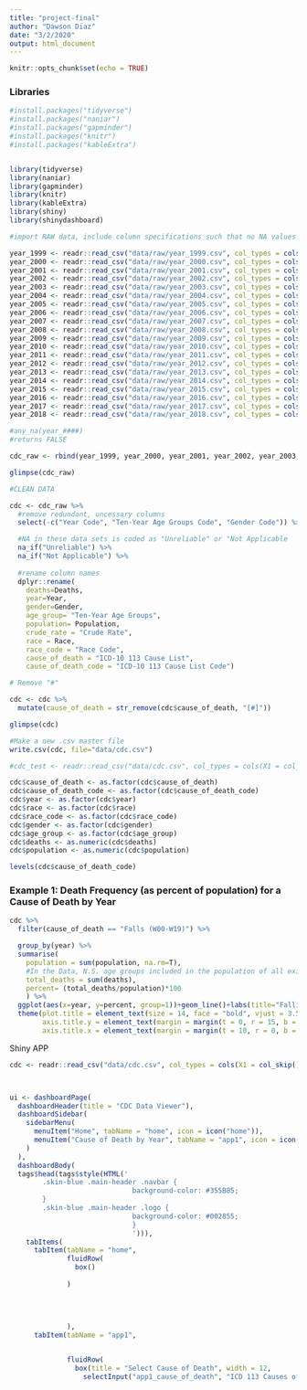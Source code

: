 ```yaml
---
title: "project-final"
author: "Dawson Diaz"
date: "3/2/2020"
output: html_document
---
```


```r
knitr::opts_chunk$set(echo = TRUE)
```

### Libraries

```r
#install.packages("tidyverse")
#install.packages("naniar")
#install.packages("gapminder")
#install.packages("knitr")
#install.packages("kableExtra")


library(tidyverse)
library(naniar)
library(gapminder)
library(knitr)
library(kableExtra)
library(shiny)
library(shinydashboard)
```


```r
#import RAW data, include column specifications such that no NA values are introduced.

year_1999 <- readr::read_csv("data/raw/year_1999.csv", col_types = cols("Ten-Year Age Groups Code" = col_character(), "Population" = col_character()))
year_2000 <- readr::read_csv("data/raw/year_2000.csv", col_types = cols("Ten-Year Age Groups Code" = col_character(), "Population" = col_character()))
year_2001 <- readr::read_csv("data/raw/year_2001.csv", col_types = cols("Ten-Year Age Groups Code" = col_character(), "Population" = col_character()))
year_2002 <- readr::read_csv("data/raw/year_2002.csv", col_types = cols("Ten-Year Age Groups Code" = col_character(), "Population" = col_character()))
year_2003 <- readr::read_csv("data/raw/year_2003.csv", col_types = cols("Ten-Year Age Groups Code" = col_character(), "Population" = col_character()))
year_2004 <- readr::read_csv("data/raw/year_2004.csv", col_types = cols("Ten-Year Age Groups Code" = col_character(), "Population" = col_character()))
year_2005 <- readr::read_csv("data/raw/year_2005.csv", col_types = cols("Ten-Year Age Groups Code" = col_character(), "Population" = col_character()))
year_2006 <- readr::read_csv("data/raw/year_2006.csv", col_types = cols("Ten-Year Age Groups Code" = col_character(), "Population" = col_character()))
year_2007 <- readr::read_csv("data/raw/year_2007.csv", col_types = cols("Ten-Year Age Groups Code" = col_character(), "Population" = col_character()))
year_2008 <- readr::read_csv("data/raw/year_2008.csv", col_types = cols("Ten-Year Age Groups Code" = col_character(), "Population" = col_character()))
year_2009 <- readr::read_csv("data/raw/year_2009.csv", col_types = cols("Ten-Year Age Groups Code" = col_character(), "Population" = col_character()))
year_2010 <- readr::read_csv("data/raw/year_2010.csv", col_types = cols("Ten-Year Age Groups Code" = col_character(), "Population" = col_character()))
year_2011 <- readr::read_csv("data/raw/year_2011.csv", col_types = cols("Ten-Year Age Groups Code" = col_character(), "Population" = col_character()))
year_2012 <- readr::read_csv("data/raw/year_2012.csv", col_types = cols("Ten-Year Age Groups Code" = col_character(), "Population" = col_character()))
year_2013 <- readr::read_csv("data/raw/year_2013.csv", col_types = cols("Ten-Year Age Groups Code" = col_character(), "Population" = col_character()))
year_2014 <- readr::read_csv("data/raw/year_2014.csv", col_types = cols("Ten-Year Age Groups Code" = col_character(), "Population" = col_character()))
year_2015 <- readr::read_csv("data/raw/year_2015.csv", col_types = cols("Ten-Year Age Groups Code" = col_character(), "Population" = col_character()))
year_2016 <- readr::read_csv("data/raw/year_2016.csv", col_types = cols("Ten-Year Age Groups Code" = col_character(), "Population" = col_character()))
year_2017 <- readr::read_csv("data/raw/year_2017.csv", col_types = cols("Ten-Year Age Groups Code" = col_character(), "Population" = col_character()))
year_2018 <- readr::read_csv("data/raw/year_2018.csv", col_types = cols("Ten-Year Age Groups Code" = col_character(), "Population" = col_character()))
```

```r
#any_na(year_####)
#returns FALSE
```

```r
cdc_raw <- rbind(year_1999, year_2000, year_2001, year_2002, year_2003, year_2004, year_2005, year_2006, year_2007, year_2008, year_2009, year_2010, year_2011, year_2012, year_2013, year_2014, year_2015, year_2016, year_2017, year_2018)
```

```r
glimpse(cdc_raw)
```


```r
#CLEAN DATA

cdc <- cdc_raw %>% 
  #remove redundant, uncessary columns
  select(-c("Year Code", "Ten-Year Age Groups Code", "Gender Code")) %>% 

  #NA in these data sets is coded as "Unreliable" or "Not Applicable
  na_if("Unreliable") %>% 
  na_if("Not Applicable") %>% 
  
  #rename column names 
  dplyr::rename( 
    deaths=Deaths,
    year=Year,
    gender=Gender,
    age_group= "Ten-Year Age Groups",
    population= Population,
    crude_rate = "Crude Rate",
    race = Race,
    race_code = "Race Code",
    cause_of_death = "ICD-10 113 Cause List",
    cause_of_death_code = "ICD-10 113 Cause List Code")
```



```r
# Remove "#"

cdc <- cdc %>% 
  mutate(cause_of_death = str_remove(cdc$cause_of_death, "[#]"))
```


```r
glimpse(cdc)
```



```r
#Make a new .csv master file
write.csv(cdc, file="data/cdc.csv")
```


```r
#cdc_test <- readr::read_csv("data/cdc.csv", col_types = cols(X1 = col_skip()))
```

```r
cdc$cause_of_death <- as.factor(cdc$cause_of_death)
cdc$cause_of_death_code <- as.factor(cdc$cause_of_death_code)
cdc$year <- as.factor(cdc$year)
cdc$race <- as.factor(cdc$race)
cdc$race_code <- as.factor(cdc$race_code)
cdc$gender <- as.factor(cdc$gender)
cdc$age_group <- as.factor(cdc$age_group)
cdc$deaths <- as.numeric(cdc$deaths)
cdc$population <- as.numeric(cdc$population)
```

```r
levels(cdc$cause_of_death_code)
```


### Example 1: Death Frequency (as percent of population) for a Cause of Death by Year

```r
cdc %>% 
  filter(cause_of_death == "Falls (W00-W19)") %>% 

  group_by(year) %>% 
  summarise(
    population = sum(population, na.rm=T),
    #In the Data, N.S. age groups included in the population of all existing age groups. So it is OK to remove the NA values because it will product the same result.
    total_deaths = sum(deaths),
    percent= (total_deaths/population)*100
    ) %>% 
  ggplot(aes(x=year, y=percent, group=1))+geom_line()+labs(title="Falling Deaths in The United States", y="Percent of Population", x="Year")+
  theme(plot.title = element_text(size = 14, face = "bold", vjust = 3.5, hjust=.5, margin = margin(t=15, b=10)),
        axis.title.y = element_text(margin = margin(t = 0, r = 15, b = 0, l = 0)),
        axis.title.x = element_text(margin = margin(t = 10, r = 0, b = 0, l = 0)))
```

Shiny APP
```r
cdc <- readr::read_csv("data/cdc.csv", col_types = cols(X1 = col_skip()))



ui <- dashboardPage(
  dashboardHeader(title = "CDC Data Viewer"),
  dashboardSidebar(
    sidebarMenu(
      menuItem("Home", tabName = "home", icon = icon("home")),
      menuItem("Cause of Death by Year", tabName = "app1", icon = icon("calendar-alt"))
    )
  ),
  dashboardBody(
  tags$head(tags$style(HTML('
        .skin-blue .main-header .navbar {
                              background-color: #355B85;
        }
        .skin-blue .main-header .logo {
                              background-color: #002855;
                              }
                              '))),
    tabItems(
      tabItem(tabName = "home",
              fluidRow(
                box()
                
              )
              
              
              
              
              ),
      tabItem(tabName = "app1",


              fluidRow(
                box(title = "Select Cause of Death", width = 12,
                  selectInput("app1_cause_of_death", "ICD 113 Causes of Death", choices = c("Accidents (unintentional injuries) (V01-X59,Y85-Y86)",
                                                                         "Acute bronchitis and bronchiolitis (J20-J21)",
                                                                         "Acute poliomyelitis (A80)",
                                                                         "Alzheimer disease (G30)",
                                                                         "Anemias (D50-D64)",
                                                                         "Aortic aneurysm and dissection (I71)",
                                                                         "Arthropod-borne viral encephalitis (A83-A84,A85.2)",
                                                                         "Assault (homicide) (*U01-*U02,X85-Y09,Y87.1)",
                                                                         "Atherosclerosis (I70)",
                                                                         "Cerebrovascular diseases (I60-I69)",
                                                                         "Certain conditions originating in the perinatal period (P00-P96)",
                                                                         "Cholelithiasis and other disorders of gallbladder (K80-K82)",
                                                                         "Chronic liver disease and cirrhosis (K70,K73-K74)",
                                                                         "Chronic lower respiratory diseases (J40-J47)",
                                                                         "Complications of medical and surgical care (Y40-Y84,Y88)",
                                                                         "Congenital malformations, deformations and chromosomal abnormalities (Q00-Q99)",
                                                                         "Diabetes mellitus (E10-E14)",
                                                                         "Diseases of appendix (K35-K38)",
                                                                         "Diseases of heart (I00-I09,I11,I13,I20-I51)",
                                                                         "Enterocolitis due to Clostridium difficile (A04.7)",
                                                                         "Essential hypertension and hypertensive renal disease (I10,I12,I15)",
                                                                         "#Hernia (K40-K46)",
                                                                         "Human immunodeficiency virus (HIV) disease (B20-B24)",
                                                                         "Hyperplasia of prostate (N40)",
                                                                         "In situ neoplasms, benign neoplasms and neoplasms of uncertain or unknown behavior (D00-D48)",
                                                                         "Infections of kidney (N10-N12,N13.6,N15.1)",
                                                                         "Inflammatory diseases of female pelvic organs (N70-N76)",
                                                                         "Influenza and pneumonia (J09-J18)",
                                                                         "#Intentional self-harm (suicide) (*U03,X60-X84,Y87.0)",
                                                                         "Legal intervention (Y35,Y89.0)",
                                                                         "Malaria (B50-B54)",
                                                                         "Malignant neoplasms (C00-C97)",
                                                                         "Measles (B05)",
                                                                         "Meningitis (G00,G03)",
                                                                         "Meningococcal infection (A39)",
                                                                         "Nephritis, nephrotic syndrome and nephrosis (N00-N07,N17-N19,N25-N27)",
                                                                         "Nutritional deficiencies (E40-E64)",
                                                                         "Operations of war and their sequelae (Y36,Y89.1)",
                                                                         "Parkinson disease (G20-G21)",
                                                                         "Peptic ulcer (K25-K28)",
                                                                         "Pneumoconioses and chemical effects (J60-J66,J68)",
                                                                         "Pneumonitis due to solids and liquids (J69)",
                                                                         "Pregnancy, childbirth and the puerperium (O00-O99)",
                                                                         "Salmonella infections (A01-A02)",
                                                                         "Scarlet fever and erysipelas (A38,A46)",
                                                                         "Septicemia (A40-A41)",
                                                                         "Shigellosis and amebiasis (A03,A06)",
                                                                         "Syphilis (A50-A53)",
                                                                         "Tuberculosis (A16-A19)",
                                                                         "Viral hepatitis (B15-B19)",
                                                                         "Whooping cough (A37)",
                                                                         "Accidental discharge of firearms (W32-W34)",
                                                                         "Accidental drowning and submersion (W65-W74)",
                                                                         "Accidental exposure to smoke, fire and flames (X00-X09)",
                                                                         "Accidental poisoning and exposure to noxious substances (X40-X49)",
                                                                         "Acute and rapidly progressive nephritic and nephrotic syndrome (N00-N01,N04)",
                                                                         "Acute and subacute endocarditis (I33)",
                                                                         "Acute myocardial infarction (I21-I22)",
                                                                         "Acute rheumatic fever and chronic rheumatic heart diseases (I00-I09)",
                                                                         "Alcoholic liver disease (K70)",
                                                                         "All other and unspecified malignant neoplasms (C17,C23-C24,C26-C31,C37-C41,C44-C49,C51-C52,C57-C60,C62-C63,C66,C68-C69,C73-C80,C97)",
                                                                         "All other diseases (Residual)",
                                                                         "All other forms of chronic ischemic heart disease (I20,I25.1-I25.9)",
                                                                         "All other forms of heart disease (I26-I28,I34-I38,I42-I49,I51)",
                                                                         "Assault (homicide) by discharge of firearms (*U01.4,X93-X95)",
                                                                         "Assault (homicide) by other and unspecified means and their sequelae (*U01.0-*U01.3,*U01.5-*U01.9,*U02,X85-X92,X96-Y09,Y87.1)",
                                                                         "Asthma (J45-J46)",
                                                                         "Atherosclerotic cardiovascular disease, so described (I25.0)",
                                                                         "Bronchitis, chronic and unspecified (J40-J42)",
                                                                         "Certain other intestinal infections (A04,A07-A09)",
                                                                         "Chronic glomerulonephritis, nephritis and nephropathy not specified as acute or chronic, and renal sclerosis unspecified (N02-N03,N05-N07,N26)",
                                                                         "Discharge of firearms, undetermined intent (Y22-Y24)",
                                                                         "Diseases of pericardium and acute myocarditis (I30-I31,I40)",
                                                                         "Emphysema (J43)",
                                                                         "Events of undetermined intent (Y10-Y34,Y87.2,Y89.9)",
                                                                         "Falls (W00-W19)",
                                                                         "Heart failure (I50)",
                                                                         "Hodgkin disease (C81)",
                                                                         "Hypertensive heart and renal disease (I13)",
                                                                         "Hypertensive heart disease (I11)",
                                                                         "Influenza (J09-J11)",
                                                                         "Intentional self-harm (suicide) by discharge of firearms (X72-X74)",
                                                                         "Intentional self-harm (suicide) by other and unspecified means and their sequelae (*U03,X60-X71,X75-X84,Y87.0)",
                                                                         "Ischemic heart diseases (I20-I25)",
                                                                         "Leukemia (C91-C95)",
                                                                         "Major cardiovascular diseases (I00-I78)",
                                                                         "Malignant melanoma of skin (C43)",
                                                                         "Malignant neoplasm of bladder (C67)",
                                                                         "Malignant neoplasm of breast (C50)",
                                                                         "Malignant neoplasm of cervix uteri (C53)",
                                                                         "Malignant neoplasm of esophagus (C15)",
                                                                         "Malignant neoplasm of larynx (C32)",
                                                                         "Malignant neoplasm of ovary (C56)",
                                                                         "Malignant neoplasm of pancreas (C25)",
                                                                         "Malignant neoplasm of prostate (C61)",
                                                                         "Malignant neoplasm of stomach (C16)",
                                                                         "Malignant neoplasms of colon, rectum and anus (C18-C21)",
                                                                         "Malignant neoplasms of corpus uteri and uterus, part unspecified (C54-C55)",
                                                                         "Malignant neoplasms of kidney and renal pelvis (C64-C65)",
                                                                         "Malignant neoplasms of lip, oral cavity and pharynx (C00-C14)",
                                                                         "Malignant neoplasms of liver and intrahepatic bile ducts (C22)",
                                                                         "Malignant neoplasms of lymphoid, hematopoietic and related tissue (C81-C96)",
                                                                         "Malignant neoplasms of meninges, brain and other parts of central nervous system (C70-C72)",
                                                                         "Malignant neoplasms of trachea, bronchus and lung (C33-C34)",
                                                                         "Malnutrition (E40-E46)",
                                                                         "Motor vehicle accidents (V02-V04,V09.0,V09.2,V12-V14,V19.0-V19.2,V19.4-V19.6,V20-V79,V80.3-V80.5,V81.0-V81.1,V82.0-V82.1,V83-V86,V87.0-V87.8,V88.0-V88.8,V89.0,V89.2)",
                                                                         "Multiple myeloma and immunoproliferative neoplasms (C88,C90)",
                                                                         "Non-Hodgkin lymphoma (C82-C85)",
                                                                         "Nontransport accidents (W00-X59,Y86)",
                                                                         "Other acute ischemic heart diseases (I24)",
                                                                         "Other acute lower respiratory infections (J20-J22,U04)",
                                                                         "Other and unspecified acute lower respiratory infections (J22,U04)",
                                                                         "Other and unspecified events of undetermined intent and their sequelae (Y10-Y21,Y25-Y34,Y87.2,Y89.9)",
                                                                         "Other and unspecified infectious and parasitic diseases and their sequelae (A00,A05,A20-A36,A42-A44,A48-A49,A54-A79,A81-A82,A85.0-A85.1,A85.8,A86-B04,B06-B09,B25-B49,B55-B99)",
                                                                         "Other and unspecified malignant neoplasms of lymphoid, hematopoietic and related tissue (C96)",
                                                                         "Other and unspecified nontransport accidents and their sequelae (W20-W31,W35-W64,W75-W99,X10-X39,X50-X59,Y86)",
                                                                         "Other chronic liver disease and cirrhosis (K73-K74)",
                                                                         "Other chronic lower respiratory diseases (J44,J47)",
                                                                         "Other complications of pregnancy, childbirth and the puerperium (O10-O99)",
                                                                         "Other diseases of arteries, arterioles and capillaries (I72-I78)",
                                                                         "Other diseases of circulatory system (I71-I78)",
                                                                         "Other diseases of respiratory system (J00-J06,J30- J39,J67,J70-J98)",
                                                                         "Other disorders of circulatory system (I80-I99)",
                                                                         "Other disorders of kidney (N25,N27)",
                                                                         "Other forms of chronic ischemic heart disease (I20,I25)",
                                                                         "Other heart diseases (I26-I51)",
                                                                         "Other land transport accidents (V01,V05-V06,V09.1,V09.3-V09.9,V10-V11,V15-V18,V19.3,V19.8-V19.9,V80.0-V80.2,V80.6-V80.9,V81.2-V81.9,V82.2-V82.9,V87.9,V88.9,V89.1,V89.3,V89.9)",
                                                                         "Other nutritional deficiencies (E50-E64)",
                                                                         "Other tuberculosis (A17-A19)",
                                                                         "Pneumonia (J12-J18)",
                                                                         "Pregnancy with abortive outcome (O00-O07)",
                                                                         "Renal failure (N17-N19)",
                                                                         "Respiratory tuberculosis (A16)",
                                                                         "Symptoms, signs and abnormal clinical and laboratory findings, not elsewhere classified (R00-R99)",
                                                                         "Transport accidents (V01-V99,Y85)",
                                                                         "Water, air and space, and other and unspecified transport accidents and their sequelae (V90-V99,Y85)")
               , selected = "#Accidents (unintentional injuries) (V01-X59,Y85-Y86)"),
                    )
              ),
              
                fluidRow(
                  box(width = 12,
                    plotOutput("app1", width = "800px", height = "500px")
                    
                    )),
              
              
              fluidRow(
                box(title = "Total Deaths by Selected Cause by Year", width = 4,
                    tableOutput("app1total")
                ),
                box(title = "Male vs. Female Deaths by Selected Cause", width = 3,
                    tableOutput("app1totalmf")
                ),
                box(title = "1999-2018 Total Deaths by Selected Cause", width = 3,
                    tableOutput("app1totalyr")
                )
                
              ),
              
              
              
              ),
      tabItem(tabName= "Other Comparrison",
              fluidRow(
                box()
              )
              
              )
    
    )))

server <- function(input, output, session) { 
  
  output$app1 <- renderPlot({

cdc %>% 
  filter(cause_of_death == input$app1_cause_of_death) %>% 

  group_by(year) %>% 
  summarise(
    population = sum(population, na.rm=T),
    #In the Data, N.S. age groups included in the population of all existing age groups. So it is OK to remove the NA values because it will product the same result.
    total_deaths = sum(deaths),
    percent= (total_deaths/population)*100
    ) %>% 
  ggplot(aes(x=year, y=percent, group=1))+geom_area(fill="blue",color="grey", alpha=0.5)+labs(y="Percent of U.S. Population", x="Year")+ggtitle(paste(input$app1_cause_of_death, "Deaths by Year"))+
      scale_x_continuous(breaks = seq(1999, 2018, by = 1), limits=c(1999,2018))+
      theme(plot.title = element_text(size = 14, face = "bold", vjust = 3.5, hjust=.5, margin = margin(t=15, b=10)),
        axis.text = element_text(size = 12),
        axis.title = element_text(size = 12),
        axis.title.y = element_text(margin = margin(t = 0, r = 15, b = 0, l = 0)),
        axis.title.x = element_text(margin = margin(t = 10, r = 0, b = 0, l = 0)))
    
    })
  
  
  output$app1totalyr <- renderTable({
cdc %>% 
  filter(cause_of_death == input$app1_cause_of_death) %>% 
  summarise(
    total_deaths = sum(deaths)
    )
    
    
    
  })

  output$app1totalmf <- renderTable({
cdc %>% 
  filter(cause_of_death == input$app1_cause_of_death) %>% 
  group_by(gender) %>% 
  summarise(
    total_deaths = sum(deaths)
    )
    
    
    
  })

  output$app1total <- renderTable({
cdc %>% 
  filter(cause_of_death == input$app1_cause_of_death) %>%
  group_by(year) %>% 
  summarise(
    total_deaths = sum(deaths),
    population = sum(population, na.rm=T),
    percent_us_pop= (total_deaths/population)*100
    )
    
    
    
  })
    

  
  
  session$onSessionEnded(stopApp)
  
  }

shinyApp(ui, server)

```

```r
cdc %>% 
  filter(cause_of_death == "Falls (W00-W19)") %>% 

  group_by(age_group) %>% 
  summarise(
    population = sum(population, na.rm=T),
    #In the Data, N.S. age groups included in the population of all existing age     groups. So it is OK to remove the NA   values because it will product the same result.
    total_deaths = sum(deaths),
    percent= (total_deaths/population)*100
    ) %>% 
  ggplot(aes(x=age_group, y=percent, group=1))+geom_bar(stat="identity")+labs(title="Falling Deaths in The United States", y="Percent of Population", x="Year")+
  theme(plot.title = element_text(size = 14, face = "bold", vjust = 3.5, hjust=.5, margin = margin(t=15, b=10)),
        axis.title.y = element_text(margin = margin(t = 0, r = 15, b = 0, l = 0)),
        axis.title.x = element_text(margin = margin(t = 10, r = 0, b = 0, l = 0)))
```

```r
## Only run examples in interactive R sessions
if (interactive()) {

# basic example
shinyApp(
  ui = fluidPage(
    selectInput("variable", "Variable:",
                c("Cylinders" = "cyl",
                  "Transmission" = "am",
                  "Gears" = "gear")),
    tableOutput("data")
  ),
  server = function(input, output) {
    output$data <- renderTable({
      mtcars[, c("mpg", input$variable), drop = FALSE]
    }, rownames = TRUE)
  }
)

# demoing group support in the `choices` arg
shinyApp(
  ui = fluidPage(
    selectInput("state", "Choose a state:",
      list(`East Coast` = list("NY", "NJ", "CT"),
           `West Coast` = list("WA", "OR", "CA"),
           `Midwest` = list("MN", "WI", "IA"))
    ),
    textOutput("result")
  ),
  server = function(input, output) {
    output$result <- renderText({
      paste("You chose", input$state)
    })
  }
)
}
```




